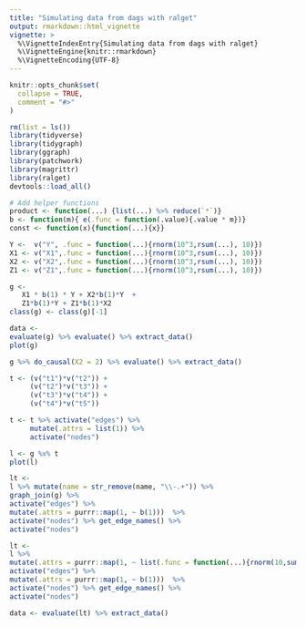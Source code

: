 ```yaml
---
title: "Simulating data from dags with ralget"
output: rmarkdown::html_vignette
vignette: >
  %\VignetteIndexEntry{Simulating data from dags with ralget}
  %\VignetteEngine{knitr::rmarkdown}
  %\VignetteEncoding{UTF-8}
---
```


```r
knitr::opts_chunk$set(
  collapse = TRUE,
  comment = "#>"
)
```

```r
rm(list = ls())
library(tidyverse)
library(tidygraph)
library(ggraph)
library(patchwork)
library(magrittr)
library(ralget)
devtools::load_all()
```


```r
# Add helper functions
product <- function(...) {list(...) %>% reduce(`*`)}
b <- function(m){ e(.func = function(.value){.value * m})}
const <- function(x){function(...){x}}
```


```r
Y <-  v("Y", .func = function(...){rnorm(10^3,rsum(...), 10)})
X1 <- v("X1",.func = function(...){rnorm(10^3,rsum(...), 10)})
X2 <- v("X2",.func = function(...){rnorm(10^3,rsum(...), 10)})
Z1 <- v("Z1",.func = function(...){rnorm(10^3,rsum(...), 10)})
```


```r
g <- 
   X1 * b(1) * Y + X2*b(1)*Y  +
   Z1*b(1)*Y + Z1*b(1)*X2 
class(g) <- class(g)[-1]
```


```r
data <- 
evaluate(g) %>% evaluate() %>% extract_data()
plot(g)

g %>% do_causal(X2 = 2) %>% evaluate() %>% extract_data()

```


```r
t <- (v("t1")*v("t2")) +
     (v("t2")*v("t3")) + 
     (v("t3")*v("t4")) + 
     (v("t4")*v("t5"))

t <- t %>% activate("edges") %>% 
     mutate(.attrs = list(1)) %>% 
     activate("nodes")
```

```r
l <- g %x% t
plot(l)
```

```r
lt <- 
l %>% mutate(name = str_remove(name, "\\-.+")) %>% 
graph_join(g) %>% 
activate("edges") %>%
mutate(.attrs = purrr::map(1, ~ b(1)))  %>%
activate("nodes") %>% get_edge_names() %>% 
activate("nodes")

lt <- 
l %>% 
mutate(.attrs = purrr::map(1, ~ list(.func = function(...){rnorm(10,sum(...) + 100, 10)}))) %>%
activate("edges") %>%
mutate(.attrs = purrr::map(1, ~ b(1)))  %>%
activate("nodes") %>% get_edge_names() %>% 
activate("nodes") 

data <- evaluate(lt) %>% extract_data()
```